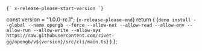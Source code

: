 	{` x-release-please-start-version `}
  const version = "1.0.0-rc.1";
	{` x-release-please-end `}
  return (
    <CodeBlock>{`deno install --global --name opengb --force --allow-net --allow-read --allow-env --allow-run --allow-write --allow-sys https://raw.githubusercontent.com/rivet-gg/opengb/v${version}/src/cli/main.ts`}</CodeBlock>
  )
};
